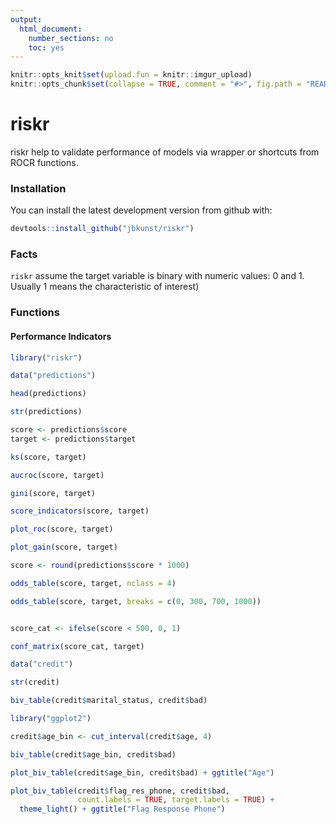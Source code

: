 ```yaml
---
output:
  html_document:
    number_sections: no
    toc: yes
---
```

<!-- README.md is generated from README.Rmd. Please edit that file -->
```r
knitr::opts_knit$set(upload.fun = knitr::imgur_upload)
knitr::opts_chunk$set(collapse = TRUE, comment = "#>", fig.path = "README-", message = FALSE)
```

# riskr

riskr help to validate performance of models via wrapper or shortcuts from ROCR functions.

### Installation

You can install the latest development version from github with:

```r
devtools::install_github("jbkunst/riskr")
```

### Facts

`riskr` assume the target variable is binary with numeric values: 0 and 1. Usually 1 means the characteristic of interest)

### Functions

#### Performance Indicators

```r
library("riskr")

data("predictions")

head(predictions)

str(predictions)

score <- predictions$score
target <- predictions$target

ks(score, target)

aucroc(score, target)

gini(score, target)

score_indicators(score, target)

plot_roc(score, target)

plot_gain(score, target)

score <- round(predictions$score * 1000)

odds_table(score, target, nclass = 4)

odds_table(score, target, breaks = c(0, 300, 700, 1000))


score_cat <- ifelse(score < 500, 0, 1)

conf_matrix(score_cat, target)

data("credit")

str(credit)

biv_table(credit$marital_status, credit$bad)

library("ggplot2")

credit$age_bin <- cut_interval(credit$age, 4)

biv_table(credit$age_bin, credit$bad) 

plot_biv_table(credit$age_bin, credit$bad) + ggtitle("Age")

plot_biv_table(credit$flag_res_phone, credit$bad,
               count.labels = TRUE, target.labels = TRUE) +
  theme_light() + ggtitle("Flag Response Phone")

```

